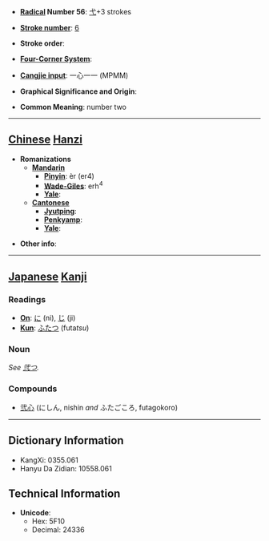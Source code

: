 * '''[[Wiktionary:Chinese radical index| Radical]] Number 56''': [[Wiktionary:Chinese radical index 弋|弋]]+3 strokes

* '''[[Wiktionary:Chinese total strokes index|Stroke number]]''': [[Wiktionary:Chinese total strokes index 6|6]]

* '''Stroke order''': 

* '''[[Wiktionary:Chinese four corner index|Four-Corner System]]''': 

* '''[[Wiktionary:Chinese Cangjie index|Cangjie input]]''': 一心一一 (MPMM)

* '''Graphical Significance and Origin''': 

* '''Common Meaning''': number two

----

== [[Chinese]] [[Hanzi]] ==

* '''Romanizations'''
** '''[[Mandarin]]'''
*** '''[[Pinyin]]''': èr (er4)
*** '''[[Wade-Giles]]''': erh<sup>4</sup>
*** '''[[Yale]]''': 
** '''[[Cantonese]]'''
*** '''[[Jyutping]]''':
*** '''[[Penkyamp]]''': 
*** '''[[Yale]]''': 

* '''Other info''': 

----

== [[Japanese]] [[Kanji]] ==

===Readings===
* '''[[On]]''': [[に]] (ni), [[じ]] (ji)
* '''[[Kun]]''': [[ふた]]つ (futa''tsu'')

===Noun===
''See [[弐つ]].''
===Compounds===
*[[弐心]] (にしん, nishin ''and'' ふたごころ, futagokoro)
----

== Dictionary Information ==

* KangXi: 0355.061
* Hanyu Da Zidian: 10558.061

== Technical Information ==

* '''Unicode''':
** Hex: 5F10
** Decimal: 24336